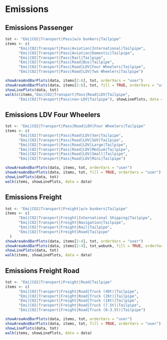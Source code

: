 # Emissions

## Emissions Passenger
```r
tot <- "Emi|CO2|Transport|Pass|w/o bunkers|Tailpipe"
items <- c(
      "Emi|CO2|Transport|Pass|Aviation|International|Tailpipe",
      "Emi|CO2|Transport|Pass|Aviation|Domestic|Tailpipe",
      "Emi|CO2|Transport|Pass|Rail|Tailpipe",
      "Emi|CO2|Transport|Pass|Road|Bus|Tailpipe",
      "Emi|CO2|Transport|Pass|Road|LDV|Four Wheelers|Tailpipe",
      "Emi|CO2|Transport|Pass|Road|LDV|Two Wheelers|Tailpipe")

showAreaAndBarPlots(data, items[2:6], tot, orderVars = "user")
showAreaAndBarPlots(data, items[2:6], tot, fill = TRUE, orderVars = "user")
showLinePlots(data, tot)
walk(c(items,"Emi|CO2|Transport|Pass|Road|LDV|Tailpipe",
      "Emi|CO2|Transport|Pass|non-LDV|Tailpipe"), showLinePlots, data = data)
```

## Emissions LDV Four Wheelers
```r
tot <- "Emi|CO2|Transport|Pass|Road|LDV|Four Wheelers|Tailpipe"
items <- c(
      "Emi|CO2|Transport|Pass|Road|LDV|Van|Tailpipe",
      "Emi|CO2|Transport|Pass|Road|LDV|SUV|Tailpipe",
      "Emi|CO2|Transport|Pass|Road|LDV|Large|Tailpipe",
      "Emi|CO2|Transport|Pass|Road|LDV|Medium|Tailpipe",
      "Emi|CO2|Transport|Pass|Road|LDV|Small|Tailpipe",
      "Emi|CO2|Transport|Pass|Road|LDV|Mini|Tailpipe")

showAreaAndBarPlots(data, items, tot, orderVars = "user")
showAreaAndBarPlots(data, items, tot, fill = TRUE, orderVars = "user")
showLinePlots(data, tot)
walk(items, showLinePlots, data = data)
```

## Emissions Freight
```r
tot <- "Emi|CO2|Transport|Freight|w/o bunkers|Tailpipe"
items <- c(
      "Emi|CO2|Transport|Freight|International Shipping|Tailpipe",
      "Emi|CO2|Transport|Freight|Navigation|Tailpipe",
      "Emi|CO2|Transport|Freight|Rail|Tailpipe",
      "Emi|CO2|Transport|Freight|Road|Tailpipe"
  )
showAreaAndBarPlots(data, items[2:4], tot, orderVars = "user")
showAreaAndBarPlots(data, items[2:4], tot_wobunk, fill = TRUE, orderVars = "user")
showLinePlots(data, tot)
walk(items, showLinePlots, data = data)
```      

## Emissions Freight Road      
```r
tot <- "Emi|CO2|Transport|Freight|Road|Tailpipe"
items <- c(
      "Emi|CO2|Transport|Freight|Road|Truck (40t)|Tailpipe",
      "Emi|CO2|Transport|Freight|Road|Truck (26t)|Tailpipe",
      "Emi|CO2|Transport|Freight|Road|Truck (18t)|Tailpipe",
      "Emi|CO2|Transport|Freight|Road|Truck (7.5t)|Tailpipe",
      "Emi|CO2|Transport|Freight|Road|Truck (0-3.5t)|Tailpipe")

showAreaAndBarPlots(data, items, tot, orderVars = "user")
showAreaAndBarPlots(data, items, tot, fill = TRUE, orderVars = "user")
showLinePlots(data, tot)
walk(items, showLinePlots, data = data)
```      
      
